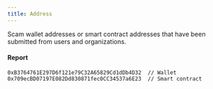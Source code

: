 ```yaml
---
title: Address
---
```


Scam wallet addresses or smart contract addresses that have been submitted from users and organizations.

#### Report

```
0xB3764761E297D6f121e79C32A65829Cd1dDb4D32  // Wallet
0x709ecBD07197E082Dd830871fec0CC34537a6E23  // Smart contract
```

